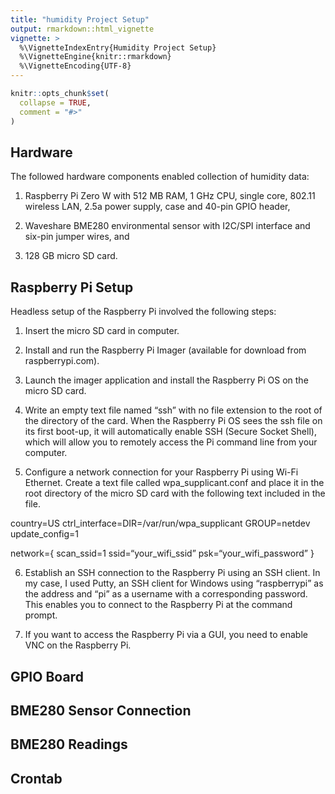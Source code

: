 ```yaml
---
title: "humidity Project Setup"
output: rmarkdown::html_vignette
vignette: >
  %\VignetteIndexEntry{Humidity Project Setup}
  %\VignetteEngine{knitr::rmarkdown}
  %\VignetteEncoding{UTF-8}
---
```


```r
knitr::opts_chunk$set(
  collapse = TRUE,
  comment = "#>"
)
```

## Hardware

The followed hardware components enabled collection of humidity data:

1. Raspberry Pi Zero W with 512 MB RAM, 1 GHz CPU, single core, 802.11 wireless 
LAN, 2.5a power supply, case and 40-pin GPIO header,

2. Waveshare BME280 environmental sensor with I2C/SPI interface and six-pin jumper
wires, and

3. 128 GB micro SD card.

## Raspberry Pi Setup

Headless setup of the Raspberry Pi involved the following steps:

1. Insert the micro SD card in computer.

2. Install and run the Raspberry Pi Imager (available for download from raspberrypi.com).

3. Launch the imager application and install the Raspberry Pi OS on the micro SD card.

4. Write an empty text file named "ssh" with no file extension to the root of 
the directory of the card. When the Raspberry Pi OS sees the ssh file on its first 
boot-up, it will automatically enable SSH (Secure Socket Shell), which will allow 
you to remotely access the Pi command line from your computer.

5. Configure a network connection for your Raspberry Pi using Wi-Fi Ethernet. Create 
a text file called wpa_supplicant.conf and place it in the root directory of the 
micro SD card with the following text included in the file.

country=US
ctrl_interface=DIR=/var/run/wpa_supplicant GROUP=netdev
update_config=1

network={
scan_ssid=1
ssid="your_wifi_ssid"
psk="your_wifi_password"
}

6. Establish an SSH connection to the Raspberry Pi using an SSH client.  In my case,
I used Putty, an SSH client for Windows using "raspberrypi" as the address and "pi"
as a username with a corresponding password.  This enables you to connect to the Raspberry 
Pi at the command prompt.

7. If you want to access the Raspberry Pi via a GUI, you need to enable VNC on the 
Raspberry Pi.

## GPIO Board

## BME280 Sensor Connection

## BME280 Readings

## Crontab

